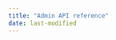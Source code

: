 ```yaml
---
title: "Admin API reference"
date: last-modified
---
```


::: {.column-screen}
<script type="module" src="https://unpkg.com/rapidoc/dist/rapidoc-min.js"></script>
<rapi-doc 
    spec-url="https://api.dev.vm.validmind.ai/admin/api/v1/swagger.json"
    theme="light"
    load-fonts="true"
    regular-font="Inter" 
    font-size="largest"
    primary-color="#de257e"
    bg-color="#ffffff"
    nav-bg-color="#ffffff" 
    nav-text-color="#222425" 
    nav-hover-bg-color="#ffffff" 
    nav-hover-text-color="#222425" 
    nav-active-item-marker="colored-block"
    nav-accent-color="#de257e" 
    nav-item-spacing="compact"
    show-header="false"
    info-description-headings-in-navbar="true"
    show-curl-before-try="true"
    allow-server-selection="false"
    show-method-in-nav-bar="as-plain-text"
    use-path-in-nav-bar="true"
    allow-search="true"
    allow-advanced-search="true"
    fill-request-fields-with-example="true"
    api-key-name=""
    api-key-location=""
    api-key-value="$KEY">
</rapi-doc>
:::

<!---

    schema-style="tree"
    paths-expanded="false"

div#api-info {
    display: none;
}
--->